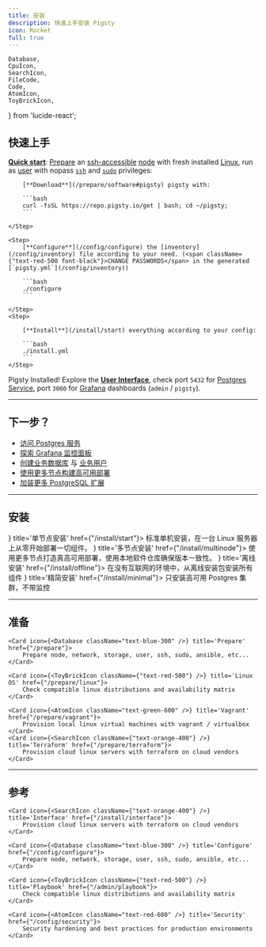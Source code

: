 ```yaml
---
title: 安装
description: 快速上手安装 Pigsty
icon: Rocket
full: true
---
```


    Database,
    CpuIcon,
    SearchIcon,
    FileCode,
    Code,
    AtomIcon,
    ToyBrickIcon,
} from 'lucide-react';




## 快速上手

[**Quick start**](/install/start): [Prepare](/prepare) an [ssh-accessible](/prepare/admin#check-accessibility) [node](/prepare/hardware#node) with fresh installed [Linux](/prepare/linux),
run as [user](/prepare/admin#user) with nopass [`ssh`](/prepare/admin#ssh) and [`sudo`](/prepare/admin#sudo-privileges) privileges:

<Steps>
    <Step>

        [**Download**](/prepare/software#pigsty) pigsty with:

        ```bash
        curl -fsSL https://repo.pigsty.io/get | bash; cd ~/pigsty;
        ```

    </Step>

    <Step>
        [**Configure**](/config/configure) the [inventory](/config/inventory) file according to your need. (<span className={"text-red-500 font-black"}>CHANGE PASSWORDS</span> in the generated [`pigsty.yml`](/config/inventory))

        ```bash
        ./configure
        ```

    </Step>
    <Step>

        [**Install**](/install/start) everything according to your config:

        ```bash
        ./install.yml
        ```
    </Step>


</Steps>


Pigsty Installed!  Explore the [**User Interface**](/install/interface), check port `5432` for [Postgres](/pgsql) [Service](/pgsql/service), port `3000` for [Grafana](/install/interface#grafana) dashboards (`admin` / `pigsty`).



--------

## 下一步？

- [访问 Postgres 服务](/install/interface#postgresql)
- [探索 Grafana 监控面板](/install/interface#grafana)
- [创建业务数据库](/pgsql/db#create-database) 与 [业务用户](/pgsql/user#create-user)
- [使用更多节点构建高可用部署](/install/multinode)
- [加装更多 PostgreSQL 扩展](/pgsql/extension)


--------

## 安装


<Cards>
    <Card icon={<Database className="text-blue-300" />} title='单节点安装' href={"/install/start"}>
        标准单机安装，在一台 Linux 服务器上从零开始部署一切组件。
    </Card>
    <Card icon={<AtomIcon className="text-green-600" />} title='多节点安装' href={"/install/multinode"}>
        使用更多节点打造真高可用部署，使用本地软件仓库确保版本一致性。
    </Card>
    <Card icon={<SearchIcon className={"text-orange-400"} />} title='离线安装' href={"/install/offline"}>
        在没有互联网的环境中，从离线安装包安装所有组件
    </Card>
    <Card icon={<ToyBrickIcon className={"text-red-500"} />} title='精简安装' href={"/install/minimal"}>
        只安装高可用 Postgres 集群，不带监控
    </Card>
</Cards>


--------

## 准备

<Cards>

    <Card icon={<Database className="text-blue-300" />} title='Prepare' href={"/prepare"}>
        Prepare node, network, storage, user, ssh, sudo, ansible, etc...
    </Card>

    <Card icon={<ToyBrickIcon className={"text-red-500"} />} title='Linux OS' href={"/prepare/linux"}>
        Check compatible linux distributions and availability matrix
    </Card>

    <Card icon={<AtomIcon className="text-green-600" />} title='Vagrant' href={"/prepare/vagrant"}>
        Provision local linux virtual machines with vagrant / virtualbox
    </Card>
    <Card icon={<SearchIcon className={"text-orange-400"} />} title='Terraform' href={"/prepare/terraform"}>
        Provision cloud linux servers with terraform on cloud vendors
    </Card>

</Cards>


--------

## 参考

<Cards>

    <Card icon={<SearchIcon className={"text-orange-400"} />} title='Interface' href={"/install/interface"}>
        Provision cloud linux servers with terraform on cloud vendors
    </Card>

    <Card icon={<Database className="text-blue-300" />} title='Configure' href={"/config/configure"}>
        Prepare node, network, storage, user, ssh, sudo, ansible, etc...
    </Card>

    <Card icon={<ToyBrickIcon className={"text-red-500"} />} title='Playbook' href={"/admin/playbook"}>
        Check compatible linux distributions and availability matrix
    </Card>

    <Card icon={<AtomIcon className="text-red-600" />} title='Security' href={"/config/security"}>
        Security hardening and best practices for production environments
    </Card>


</Cards>